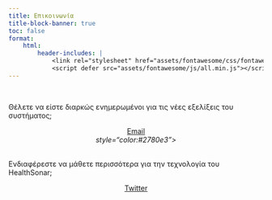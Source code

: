```yaml
---
title: Επικοινωνία
title-block-banner: true
toc: false
format:
    html:
        header-includes: |
            <link rel="stylesheet" href="assets/fontawesome/css/fontawesome.min.css">
            <script defer src="assets/fontawesome/js/all.min.js"></script>
---
```


:::: {.grid}

::: {.g-col-12 .g-col-md-4}
<div class="card mb-2">
<div class="card-body">
<center><i class="fa-solid fa-envelope fa-2x"></i></center><br>
<p class="card-text">
Θέλετε να είστε διαρκώς ενημερωμένοι για τις νέες εξελίξεις του συστήματος;
</p>
<center>
<a href="mailto:info@pdneurotechnology.com" class="btn btn-primary stretched-link">Email</a>
</center>
</div>
</div>
:::

::: {.g-col-12 .g-col-md-4}
<div class="card mb-2">
<div class="card-body">
<center><i class="fa-brands fa-twitter fa-2x"> style="color:#2780e3"></i></center><br>
<p class="card-text">
Ενδιαφέρεστε να μάθετε περισσότερα για την τεχνολογία του HealthSonar;
</p>
<center>
<a href="https://www.twitter.com/healthsonar" class="btn btn-primary stretched-link">Twitter</a>
</center>
</div>
</div>
:::

::::
